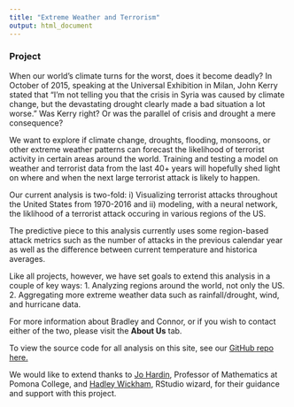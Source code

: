 ```yaml
---
title: "Extreme Weather and Terrorism"
output: html_document
---
```


### Project

When our world’s climate turns for the worst, does it become deadly? In October of 2015, speaking at the Universal Exhibition in Milan, John Kerry stated that “I’m not telling you that the crisis in Syria was caused by climate change, but the devastating drought clearly made a bad situation a lot worse.” Was Kerry right? Or was the parallel of crisis and drought a mere consequence? 

We want to explore if climate change, droughts, flooding, monsoons, or other extreme weather patterns can forecast the likelihood of terrorist activity in certain areas around the world. Training and testing a model on weather and terrorist data from the last 40+ years will hopefully shed light on where and when the next large terrorist attack is likely to happen.

\vspace{1cm}

Our current analysis is two-fold: i) Visualizing terrorist attacks throughout the United States from 1970-2016 and ii) modeling, with a neural network, the liklihood of a terrorist attack occuring in various regions of the US.

The predictive piece to this analysis currently uses some region-based attack metrics such as the number of attacks in the previous calendar year as well as the difference between current temperature and historica averages. 

Like all projects, however, we have set goals to extend this analysis in a couple of key ways:
1. Analyzing regions around the world, not only the US.
2. Aggregating more extreme weather data such as rainfall/drought, wind, and hurricane data.

\vspace{5mm}

For more information about Bradley and Connor, or if you wish to contact either of the two, please visit the **About Us** tab.

To view the source code for all analysis on this site, see our [GitHub repo here.](https://github.com/ST47S-CompStats-Fall2017/ma154-project13-teamclimate)


We would like to extend thanks to [Jo Hardin](http://research.pomona.edu/johardin/), Professor of Mathematics at Pomona College, and [Hadley Wickham](http://hadley.nz/), RStudio wizard, for their guidance and support with this project. 
